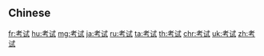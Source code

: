 {{also|考試}}
==Chinese==
{{zh-see|考試}}

[[fr:考试]]
[[hu:考试]]
[[mg:考试]]
[[ja:考试]]
[[ru:考试]]
[[ta:考试]]
[[th:考试]]
[[chr:考试]]
[[uk:考试]]
[[zh:考试]]
